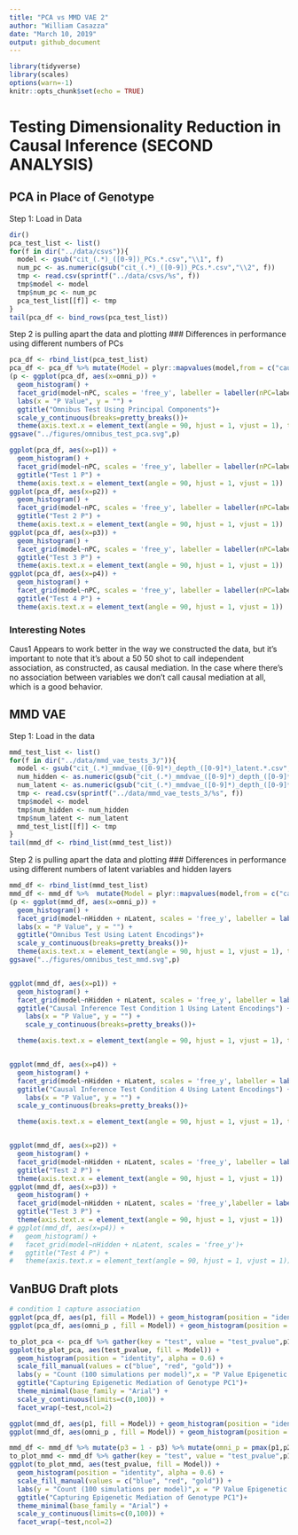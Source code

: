 ```yaml
---
title: "PCA vs MMD VAE 2"
author: "William Casazza"
date: "March 10, 2019"
output: github_document
---
```


```r
library(tidyverse)
library(scales)
options(warn=-1)
knitr::opts_chunk$set(echo = TRUE)
```

# Testing Dimensionality Reduction in Causal Inference (SECOND ANALYSIS)

## PCA in Place of Genotype
Step 1: Load in Data
```r
dir()
pca_test_list <- list()
for(f in dir("../data/csvs")){
  model <- gsub("cit_(.*)_([0-9])_PCs.*.csv","\\1", f)
  num_pc <- as.numeric(gsub("cit_(.*)_([0-9])_PCs.*.csv","\\2", f))
  tmp <- read.csv(sprintf("../data/csvs/%s", f))
  tmp$model <- model
  tmp$num_pc <- num_pc
  pca_test_list[[f]] <- tmp
}
tail(pca_df <- bind_rows(pca_test_list))
```
Step 2 is pulling apart the data and plotting
### Differences in performance using different numbers of PCs
```r
pca_df <- rbind_list(pca_test_list)
pca_df <- pca_df %>% mutate(Model = plyr::mapvalues(model,from = c("caus1","ind1","null"), to = c("Full Mediation", "Independent Association", "Null"))) %>% rename(nPC = num_pc)
(p <- ggplot(pca_df, aes(x=omni_p)) + 
  geom_histogram() + 
  facet_grid(model~nPC, scales = 'free_y', labeller = labeller(nPC=label_both)) + 
  labs(x = "P Value", y = "") +
  ggtitle("Omnibus Test Using Principal Components")+
  scale_y_continuous(breaks=pretty_breaks())+
  theme(axis.text.x = element_text(angle = 90, hjust = 1, vjust = 1), text = element_text(face = "bold")))
ggsave("../figures/omnibus_test_pca.svg",p)

ggplot(pca_df, aes(x=p1)) + 
  geom_histogram() + 
  facet_grid(model~nPC, scales = 'free_y', labeller = labeller(nPC=label_both))+ 
  ggtitle("Test 1 P") +
  theme(axis.text.x = element_text(angle = 90, hjust = 1, vjust = 1))
ggplot(pca_df, aes(x=p2)) + 
  geom_histogram() + 
  facet_grid(model~nPC, scales = 'free_y', labeller = labeller(nPC=label_both))+ 
  ggtitle("Test 2 P") +
  theme(axis.text.x = element_text(angle = 90, hjust = 1, vjust = 1))
ggplot(pca_df, aes(x=p3)) + 
  geom_histogram() + 
  facet_grid(model~nPC, scales = 'free_y', labeller = labeller(nPC=label_both))+ 
  ggtitle("Test 3 P") +
  theme(axis.text.x = element_text(angle = 90, hjust = 1, vjust = 1)) 
ggplot(pca_df, aes(x=p4)) + 
  geom_histogram() + 
  facet_grid(model~nPC, scales = 'free_y', labeller = labeller(nPC=label_both))+ 
  ggtitle("Test 4 P") +
  theme(axis.text.x = element_text(angle = 90, hjust = 1, vjust = 1)) 
```

### Interesting Notes
Caus1 Appears to work better in the way we constructed the data, but it's important to note that it's about a 50 50 shot to call independent association, as constructed, as causal mediation. In the case where there's no association between variables we don't call causal mediation at all, which is a good behavior.


## MMD VAE

Step 1: Load in the data

```r
mmd_test_list <- list()
for(f in dir("../data/mmd_vae_tests_3/")){
  model <- gsub("cit_(.*)_mmdvae_([0-9]*)_depth_([0-9]*)_latent.*.csv","\\1", f)
  num_hidden <- as.numeric(gsub("cit_(.*)_mmdvae_([0-9]*)_depth_([0-9]*)_latent.*.csv","\\3", f))
  num_latent <- as.numeric(gsub("cit_(.*)_mmdvae_([0-9]*)_depth_([0-9]*)_latent.*.csv","\\2", f))
  tmp <- read.csv(sprintf("../data/mmd_vae_tests_3/%s", f))
  tmp$model <- model
  tmp$num_hidden <- num_hidden
  tmp$num_latent <- num_latent
  mmd_test_list[[f]] <- tmp
}
tail(mmd_df <- rbind_list(mmd_test_list))
```

Step 2 is pulling apart the data and plotting
### Differences in performance using different numbers of latent variables and hidden layers
```r

mmd_df <- rbind_list(mmd_test_list)
mmd_df <- mmd_df %>%  mutate(Model = plyr::mapvalues(model,from = c("caus1","ind1","null"), to = c("Full Mediation", "Independent Association", "Null"))) %>%rename(nLatent = num_latent, nHidden = num_hidden)
(p <- ggplot(mmd_df, aes(x=omni_p)) + 
  geom_histogram() + 
  facet_grid(model~nHidden + nLatent, scales = 'free_y', labeller = labeller(nHidden=label_both, nLatent = label_both)) + 
  labs(x = "P Value", y = "") +
  ggtitle("Omnibus Test Using Latent Encodings")+
  scale_y_continuous(breaks=pretty_breaks())+
  theme(axis.text.x = element_text(angle = 90, hjust = 1, vjust = 1), text = element_text(face = "bold")))
ggsave("../figures/omnibus_test_mmd.svg",p)


ggplot(mmd_df, aes(x=p1)) +
  geom_histogram() +
  facet_grid(model~nHidden + nLatent, scales = 'free_y', labeller = labeller(nHidden=label_both, nLatent = label_both)) + 
  ggtitle("Causal Inference Test Condition 1 Using Latent Encodings") +
    labs(x = "P Value", y = "") +
    scale_y_continuous(breaks=pretty_breaks())+

  theme(axis.text.x = element_text(angle = 90, hjust = 1, vjust = 1), text = element_text(face = "bold"))


ggplot(mmd_df, aes(x=p4)) +
  geom_histogram() +
  facet_grid(model~nHidden + nLatent, scales = 'free_y', labeller = labeller(nHidden=label_both, nLatent = label_both)) + 
  ggtitle("Causal Inference Test Condition 4 Using Latent Encodings") +
    labs(x = "P Value", y = "") +
  scale_y_continuous(breaks=pretty_breaks())+

  theme(axis.text.x = element_text(angle = 90, hjust = 1, vjust = 1), text = element_text(face = "bold"))


ggplot(mmd_df, aes(x=p2)) +
  geom_histogram() +
  facet_grid(model~nHidden + nLatent, scales = 'free_y', labeller = labeller(nHidden=label_both, nLatent = label_both)) + 
  ggtitle("Test 2 P") +
  theme(axis.text.x = element_text(angle = 90, hjust = 1, vjust = 1))
ggplot(mmd_df, aes(x=p3)) +
  geom_histogram() +
  facet_grid(model~nHidden + nLatent, scales = 'free_y',labeller = labeller(nHidden=label_both, nLatent = label_both))+
  ggtitle("Test 3 P") +
  theme(axis.text.x = element_text(angle = 90, hjust = 1, vjust = 1))
# ggplot(mmd_df, aes(x=p4)) +
#   geom_histogram() +
#   facet_grid(model~nHidden + nLatent, scales = 'free_y')+
#   ggtitle("Test 4 P") +
#   theme(axis.text.x = element_text(angle = 90, hjust = 1, vjust = 1))
```



## VanBUG Draft plots
```r
# condition 1 capture association
ggplot(pca_df, aes(p1, fill = Model)) + geom_histogram(position = "identity", alpha = 0.6) + scale_fill_manual(values = c("blue", "red", "gold")) + labs(y = "Count (100 simulations per model)",x = "P Value Association PC->Expression") + ggtitle("Directed Association Using Genotype PC 1")+ theme_minimal(base_family = "Arial")
ggplot(pca_df, aes(omni_p , fill = Model)) + geom_histogram(position = "identity", alpha = 0.6) + scale_fill_manual(values = c("blue", "red", "gold"))+ labs(y = "Count (100 simulations per model)",x = "P Value Epigenetic Mediation") + ggtitle("Capturing Epigenetic Mediation of Genotype PC1")+ theme_minimal(base_family = "Arial") + scale_y_continuous(limits=c(0,100))
```
```r
to_plot_pca <- pca_df %>% gather(key = "test", value = "test_pvalue",p1,p2,p3,p4,omni_p)
ggplot(to_plot_pca, aes(test_pvalue, fill = Model)) + 
  geom_histogram(position = "identity", alpha = 0.6) + 
  scale_fill_manual(values = c("blue", "red", "gold")) +
  labs(y = "Count (100 simulations per model)",x = "P Value Epigenetic Mediation") +
  ggtitle("Capturing Epigenetic Mediation of Genotype PC1")+ 
  theme_minimal(base_family = "Arial") + 
  scale_y_continuous(limits=c(0,100)) + 
  facet_wrap(~test,ncol=2)
```


```r

ggplot(mmd_df, aes(p1, fill = Model)) + geom_histogram(position = "identity", alpha = 0.6) + scale_fill_manual(values = c("blue", "red", "gold")) + labs(y = "Count (200 simulations per model)",x = "P Value Association LV->Expression") + ggtitle("Directed Association with 1 Autoencoder LV")+ theme_minimal(base_family = "Arial")
ggplot(mmd_df, aes(omni_p , fill = Model)) + geom_histogram(position = "identity", alpha = 0.6) + scale_fill_manual(values = c("blue", "red", "gold")) + labs(y = "Count (200 simulations per model)",x = "P Value Epigenetic Mediation") + ggtitle("Capturing Epigenetic Mediation of 1 Autoencoder LV")+ theme_minimal(base_family = "Arial")
```
```r
mmd_df <- mmd_df %>% mutate(p3 = 1 - p3) %>% mutate(omni_p = pmax(p1,p2,p3,p4))
to_plot_mmd <- mmd_df %>% gather(key = "test", value = "test_pvalue",p1,p2,p3,p4,omni_p)
ggplot(to_plot_mmd, aes(test_pvalue, fill = Model)) + 
  geom_histogram(position = "identity", alpha = 0.6) + 
  scale_fill_manual(values = c("blue", "red", "gold")) +
  labs(y = "Count (100 simulations per model)",x = "P Value Epigenetic Mediation") +
  ggtitle("Capturing Epigenetic Mediation of Genotype PC1")+ 
  theme_minimal(base_family = "Arial") + 
  scale_y_continuous(limits=c(0,100)) + 
  facet_wrap(~test,ncol=2)
```


